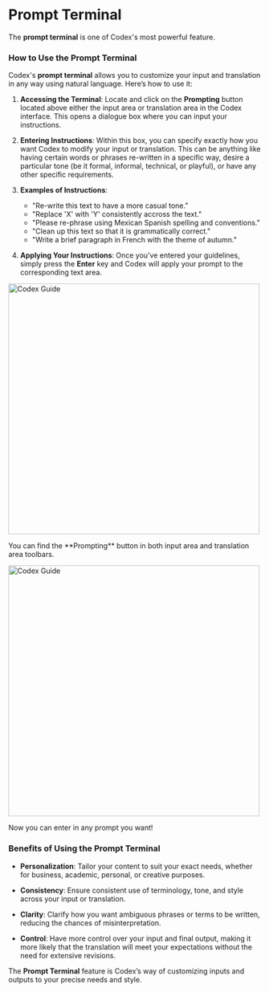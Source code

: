 # Prompt Terminal

The **prompt terminal** is one of Codex's most powerful feature.

### How to Use the Prompt Terminal

Codex's **prompt terminal** allows you to customize your input and translation in any way using natural language. Here’s how to use it:

1. **Accessing the Terminal**: Locate and click on the **Prompting** button located above either the input area or translation area in the Codex interface. This opens a dialogue box where you can input your instructions.

1. **Entering Instructions**: Within this box, you can specify exactly how you want Codex to modify your input or translation. This can be anything like having certain words or phrases re-written in a specific way, desire a particular tone (be it formal, informal, technical, or playful), or have any other specific requirements.

1. **Examples of Instructions**:

    - "Re-write this text to have a more casual tone."
    - "Replace 'X' with 'Y' consistently accross the text."
    - "Please re-phrase using Mexican Spanish spelling and conventions."
    - "Clean up this text so that it is grammatically correct."
    - "Write a brief paragraph in French with the theme of autumn."

1. **Applying Your Instructions**: Once you’ve entered your guidelines, simply press the **Enter** key and Codex will apply your prompt to the corresponding text area.

<div style={{ display: 'flex', flexDirection: 'column', alignItems: 'center', textAlign: 'center', marginTop: '30px' }}>
    <img src="../custom-prompting.png" alt="Codex Guide" width="500" style={{ borderRadius: '10px', marginBottom: '20px' }}/>
    <p style={{ fontStyle: 'italic' }}>You can find the **Prompting** button in both input area and translation area toolbars.</p>
</div>

<div style={{ display: 'flex', flexDirection: 'column', alignItems: 'center', textAlign: 'center', marginTop: '30px' }}>
    <img src="../custom-prompting-open.png" alt="Codex Guide" width="500" style={{ borderRadius: '10px', marginBottom: '20px' }}/>
    <p style={{ fontStyle: 'italic' }}>Now you can enter in any prompt you want!</p>
</div>

### Benefits of Using the Prompt Terminal

- **Personalization**: Tailor your content to suit your exact needs, whether for business, academic, personal, or creative purposes.

- **Consistency**: Ensure consistent use of terminology, tone, and style across your input or translation.

- **Clarity**: Clarify how you want ambiguous phrases or terms to be written, reducing the chances of misinterpretation.

- **Control**: Have more control over your input and final output, making it more likely that the translation will meet your expectations without the need for extensive revisions.

The **Prompt Terminal** feature is Codex’s way of customizing inputs and outputs to your precise needs and style.